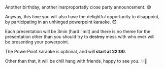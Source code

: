 Another birthday, another inarproportatly close party announcement. 😅

Anyway, this time you will also have the delightful opportunity to disappoint,
by participating in an unhinged powerpoint karaoke. 😈

Each presentation will be 3min (hard limit) and there is no theme for the 
presentation other than you should try to ~~destroy~~ mess with who ever will be 
presenting your powerpoint.

The PowerPoint karaoke is optional, and will **start at 22:00**. 

Other than that, it will be chill hang with friends, happy to see you. ✨🎂 
